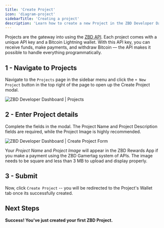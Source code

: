```yaml
---
title: 'Create Project'
icon: 'diagram-project'
sidebarTitle: 'Creating a project'
description: 'Learn how to create a new Project in the ZBD Developer Dashboard.'
---
```


Projects are the gateway into using the [ZBD API](/payments/api). Each project comes with a unique API key and a Bitcoin Lightning wallet. With this API key, you can receive funds, make payments, and withdraw Bitcoin — the API makes it possible to handle everything programmatically.

## 1 - Navigate to Projects 

Navigate to the `Projects` page in the sidebar menu and click the `+ New Project` button in the top right of the page to open up the Create Project modal.

<Frame caption="ZBD Developer Dashboard | Projects">
  <img src="/img/v3/create-project.png" alt="ZBD Developer Dashboard | Projects" />
</Frame>
<br />

## 2 - Enter Project details

Complete the fields in the modal. The Project Name and Project Description fields are required, while the Project Image is highly recommended.

<Frame caption="ZBD Developer Dashboard | Create Project Form">
  <img src="/img/v3/create-project-2.png" alt="ZBD Developer Dashboard | Create Project Form" />
</Frame>
<br />

<Tip>Your _Project Name_ and _Project Image_ will appear in the ZBD Rewards App if you make a payment using the ZBD Gamertag system of APIs. The image needs to be square and less than 3 MB to upload and display properly.</Tip>  

## 3 - Submit

Now, click `Create Project` -- you will be redirected to the Project's Wallet tab once its successfully created.

## Next Steps

**Success! You've just created your first ZBD Project.**
